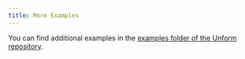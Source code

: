 ```yaml
---
title: More Examples
---
```


You can find additional examples in the [examples folder of the Unform repository](https://github.com/unform/unform/tree/develop/examples).
